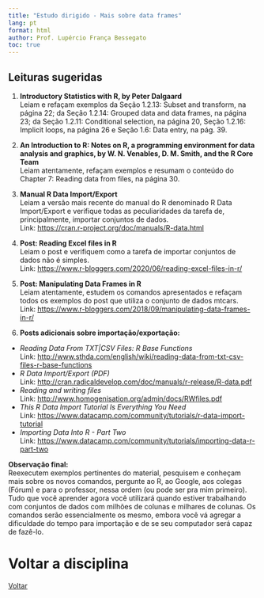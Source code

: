 ```yaml
---
title: "Estudo dirigido - Mais sobre data frames"
lang: pt
format: html
author: Prof. Lupércio França Bessegato
toc: true
---
```

## Leituras sugeridas  

1. **Introductory Statistics with R, by Peter Dalgaard**  
Leiam e refaçam exemplos da Seção 1.2.13: Subset and transform, na página 22; da Seção 1.2.14: Grouped data and data frames, na página 23; da Seção 1.2.11: Conditional selection, na página 20, Seção 1.2.16: Implicit loops, na página 26 e Seção 1.6: Data entry, na pág. 39.  

2. **An Introduction to R: Notes on R, a programming environment for data analysis and graphics, by W. N. Venables, D. M. Smith, and the R Core Team**  
Leiam atentamente, refaçam exemplos e resumam o conteúdo do Chapter 7: Reading data from files, na página 30.  

3. **Manual R Data Import/Export**  
Leiam a versão mais recente do manual do R denominado R Data Import/Export e verifique todas as peculiaridades da tarefa de, principalmente, importar conjuntos de dados.  
Link: <https://cran.r-project.org/doc/manuals/R-data.html>  

4. **Post: Reading Excel files in R**  
Leiam o post e verifiquem como a tarefa de importar conjuntos de dados não é simples.  
Link: <https://www.r-bloggers.com/2020/06/reading-excel-files-in-r/>  

5. **Post: Manipulating Data Frames in R**  
Leiam atentamente, estudem os comandos apresentados e refaçam todos os exemplos do post que utiliza o conjunto de dados mtcars.  
Link: <https://www.r-bloggers.com/2018/09/manipulating-data-frames-in-r/>  

6. **Posts adicionais sobre importação/exportação:**  
- *Reading Data From TXT|CSV Files: R Base Functions*  
Link: <http://www.sthda.com/english/wiki/reading-data-from-txt-csv-files-r-base-functions>  
- *R Data Import/Export (PDF)*  
Link: <http://cran.radicaldevelop.com/doc/manuals/r-release/R-data.pdf>  
- *Reading and writing files*  
Link: <http://www.homogenisation.org/admin/docs/RWfiles.pdf>  
- *This R Data Import Tutorial Is Everything You Need*  
Link: <https://www.datacamp.com/community/tutorials/r-data-import-tutorial>  
- *Importing Data Into R - Part Two*  
Link: <https://www.datacamp.com/community/tutorials/importing-data-r-part-two>  

**Observação final:**  
Reexecutem exemplos pertinentes do material, pesquisem e conheçam mais sobre os novos comandos, pergunte ao R, ao Google, aos
colegas (Fórum) e para o professor, nessa ordem (ou pode ser pra mim primeiro). Tudo que você aprender agora você utilizará quando estiver trabalhando com conjuntos de dados com milhões de colunas e milhares de colunas. Os comandos serão essencialmente os mesmo, embora você vá agregar a dificuldade do tempo para importação e de se seu computador será capaz de fazê-lo.

# Voltar a disciplina

[Voltar](../EST064/est064.html)
